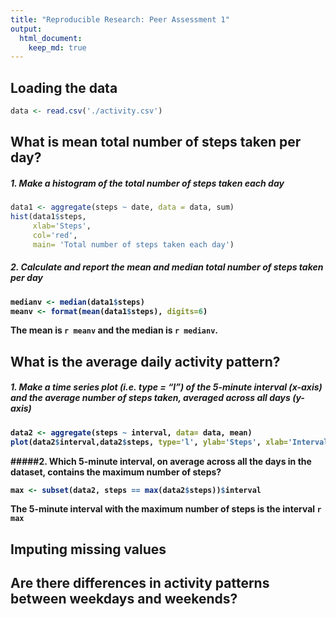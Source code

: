---
title: "Reproducible Research: Peer Assessment 1"
output: 
  html_document:
    keep_md: true
---
  

## Loading the data

```{r}
data <- read.csv('./activity.csv')
```

## What is mean total number of steps taken per day?

##### 1. Make a histogram of the total number of steps taken each day

```{r hist}
data1 <- aggregate(steps ~ date, data = data, sum)
hist(data1$steps, 
     xlab='Steps', 
     col='red', 
     main= 'Total number of steps taken each day')
```

##### 2. Calculate and report the mean and <b>median total number of steps taken per day
```{r meanmedian}
medianv <- median(data1$steps)
meanv <- format(mean(data1$steps), digits=6)
```
The mean is `r meanv` and the median is `r medianv`.


## What is the average daily activity pattern?

##### 1. Make a time series plot (i.e. type = "l") of the 5-minute interval (x-axis) and the average number of steps taken, averaged across all days (y-axis)

```{r}
data2 <- aggregate(steps ~ interval, data= data, mean)
plot(data2$interval,data2$steps, type='l', ylab='Steps', xlab='Interval')
```

#####2. Which 5-minute interval, on average across all the days in the dataset, contains the maximum number of steps?
```{r maxinterval}
max <- subset(data2, steps == max(data2$steps))$interval
```

The 5-minute interval with the maximum number of steps is the interval `r max`

## Imputing missing values



## Are there differences in activity patterns between weekdays and weekends?
